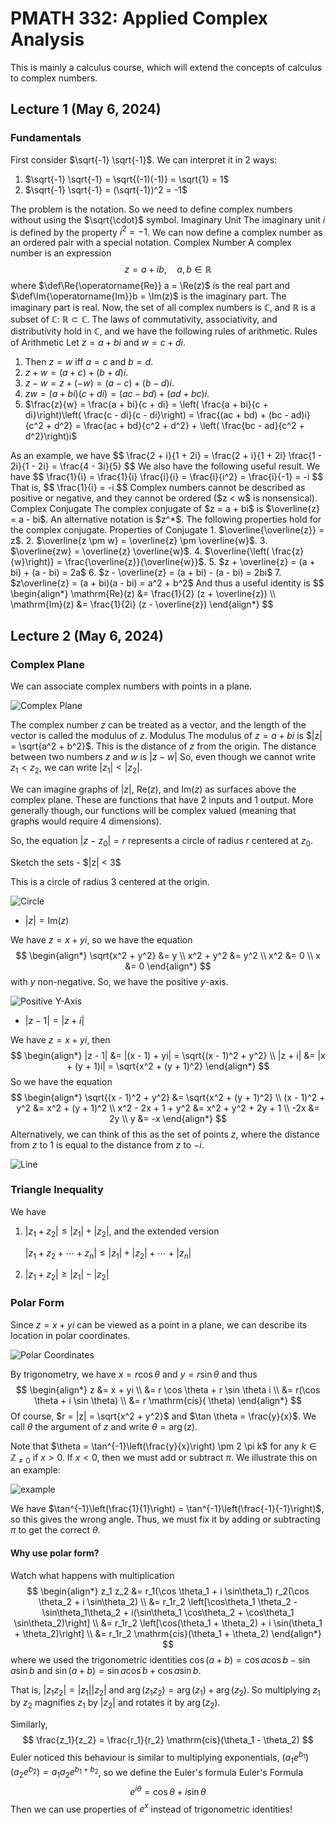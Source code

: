 
# PMATH 332: Applied Complex Analysis
This is mainly a calculus course, which will extend the concepts of calculus to complex numbers.

## Lecture 1 (May 6, 2024)
### Fundamentals
First consider $\sqrt{-1} \sqrt{-1}$. We can interpret it in 2 ways:
1. $\sqrt{-1} \sqrt{-1} = \sqrt{(-1)(-1)} = \sqrt{1} = 1$
2. $\sqrt{-1} \sqrt{-1} = (\sqrt{-1})^2 = -1$

The problem is the notation. So we need to define complex numbers without using the $\sqrt{\cdot}$ symbol. 
<Definition withName={true} id="defn-imaginary-unit">
    <DefinitionName>Imaginary Unit</DefinitionName>
    <DefinitionContent>
        The imaginary unit $i$ is defined by the property $i^2 = -1$.
    </DefinitionContent>
</Definition>
We can now define a complex number as an ordered pair with a special notation.
<Definition withName={true} id="defn-complex-number">
    <DefinitionName>Complex Number</DefinitionName>
    <DefinitionContent>
        A complex number is an expression 
        $$
        z = a + ib, \quad a, b \in \mathbb{R}
        $$
        where $\def\Re{\operatorname{Re}} a = \Re(z)$ is the real part and $\def\Im{\operatorname{Im}}b = \Im(z)$ is the imaginary part.
    </DefinitionContent>
</Definition>
<Callout type="info" emoji="ℹ️">
  The imaginary part is real.
</Callout>
Now, the set of all complex numbers is $\mathbb C$, and $\mathbb R$ is a subset of $\mathbb C$: $\mathbb R \subset \mathbb C$. The laws of commutativity, associativity, and distributivity hold in $\mathbb C$, and we have the following rules of arithmetic.
<Definition withName={true} id="defn-rules-of-arithmetic">
<DefinitionName>Rules of Arithmetic</DefinitionName>
<DefinitionContent>
Let $z = a + bi$ and $w = c + di$.
1. Then $z = w$ iff $a = c$ and $b = d$.
2. $z + w = (a + c) + (b + d)i$.
3. $z - w = z + (-w) = (a - c) + (b - d)i$.
4. $zw = (a + bi)(c + di) = (ac - bd) + (ad + bc)i$.
5. $\frac{z}{w} = \frac{a + bi}{c + di} = \left( \frac{a + bi}{c + di}\right)\left( \frac{c - di}{c - di}\right) = \frac{(ac + bd) + (bc - ad)i}{c^2 + d^2} = \frac{ac + bd}{c^2 + d^2} + \left( \frac{bc - ad}{c^2 + d^2}\right)i$
</DefinitionContent>
</Definition>
As an example, we have
<Example>
<ExampleContent>
$$
\frac{2 + i}{1 + 2i} = \frac{2 + i}{1 + 2i} \frac{1 - 2i}{1 - 2i} = \frac{4 - 3i}{5}
$$
</ExampleContent>
</Example>
We also have the following useful result.
<Lemma>
<LemmaContent>
We have
$$
\frac{1}{i} = \frac{1}{i} \frac{i}{i} = \frac{i}{i^2} = \frac{i}{-1} = -i
$$
That is,
$$
\frac{1}{i} = -i
$$
</LemmaContent>
</Lemma>
<Callout type="info" emoji="ℹ️">
  Complex numbers cannot be described as positive or negative, and they cannot be ordered ($z < w$ is nonsensical).
</Callout>
<Definition withName={true}>
<DefinitionName>Complex Conjugate</DefinitionName>
<DefinitionContent>
The complex conjugate of $z = a + bi$ is $\overline{z} = a - bi$. An alternative notation is $z^*$.
</DefinitionContent>
</Definition>
The following properties hold for the complex conjugate.
<Lemma withName={true}>
<LemmaName>Properties of Conjugate</LemmaName>
<LemmaContent>
1. $\overline{\overline{z}} = z$.
2. $\overline{z \pm w} = \overline{z} \pm \overline{w}$.
3. $\overline{zw} = \overline{z} \overline{w}$.
4. $\overline{\left( \frac{z}{w}\right)} = \frac{\overline{z}}{\overline{w}}$.
5. $z + \overline{z} = (a + bi) + (a - bi) = 2a$
6. $z - \overline{z} = (a + bi) - (a - bi) = 2bi$
7. $z\overline{z} = (a + bi)(a - bi) = a^2 + b^2$
</LemmaContent>
</Lemma>
And thus a useful identity is
$$
\begin{align*}
    \mathrm{Re}(z) &= \frac{1}{2} (z + \overline{z}) \\
    \mathrm{Im}(z) &= \frac{1}{2i} (z - \overline{z})
\end{align*}
$$

## Lecture 2 (May 6, 2024)
### Complex Plane
We can associate complex numbers with points in a plane.

![Complex Plane](/images/school/spring-2024/pmath332/2-1.png)

The complex number $z$ can be treated as a vector, and the length of the vector is called the modulus of $z$.
<Definition withName={true} id="defn-modulus">
<DefinitionName>Modulus</DefinitionName>
<DefinitionContent>
The modulus of $z = a + bi$ is $|z| = \sqrt{a^2 + b^2}$. This is the distance of $z$ from the origin. The distance between two numbers $z$ and $w$ is $|z - w|$
</DefinitionContent>
</Definition>
So, even though we cannot write $z_1 < z_2$, we can write $|z_1| < |z_2|$.

We can imagine graphs of $|z|$, $\mathrm{Re}(z)$, and $\mathrm{Im}(z)$ as surfaces above the complex plane. These are functions that have 2 inputs and 1 output. More generally though, our functions will be complex valued (meaning that graphs would require 4 dimensions).

So, the equation $|z - z_0| = r$ represents a circle of radius $r$ centered at $z_0$.

<Example>
<ExampleContent>
Sketch the sets
- $|z| < 3$

This is a circle of radius 3 centered at the origin.

![Circle](/images/school/spring-2024/pmath332/2-2.png)

- $|z| = \mathrm{Im}(z)$

We have $z = x + yi$, so we have the equation
$$
\begin{align*}
    \sqrt{x^2 + y^2} &= y \\
    x^2 + y^2 &= y^2 \\
    x^2 &= 0 \\
    x &= 0 
\end{align*}
$$
with $y$ non-negative. So, we have the positive $y$-axis.

![Positive Y-Axis](/images/school/spring-2024/pmath332/2-3.png)

- $|z - 1| = |z + i|$

We have $z = x + yi$, then 
$$
\begin{align*}
    |z - 1| &= |(x - 1) + yi| = \sqrt{(x - 1)^2 + y^2} \\
    |z + i| &= |x + (y + 1)i| = \sqrt{x^2 + (y + 1)^2}
\end{align*}
$$
So we have the equation
$$
\begin{align*}
    \sqrt{(x - 1)^2 + y^2} &= \sqrt{x^2 + (y + 1)^2} \\
    (x - 1)^2 + y^2 &= x^2 + (y + 1)^2 \\
    x^2 - 2x + 1 + y^2 &= x^2 + y^2 + 2y + 1 \\
    -2x &= 2y \\
    y &= -x
\end{align*}
$$
Alternatively, we can think of this as the set of points $z$, where the distance from $z$ to 1 is equal to the distance from $z$ to $-i$. 

![Line](/images/school/spring-2024/pmath332/2-4.png)
</ExampleContent>
</Example>

### Triangle Inequality
We have
1. $|z_1 + z_2| \leq |z_1| + |z_2|$, and the extended version

    $|z_1 + z_2 + \cdots + z_n| \leq |z_1| + |z_2| + \cdots + |z_n|$
2. $|z_1 + z_2| \geq |z_1| - |z_2|$

### Polar Form
Since $z = x + yi$ can be viewed as a point in a plane, we can describe its location in polar coordinates.

![Polar Coordinates](/images/school/spring-2024/pmath332/2-5.png)

By trigonometry, we have $x = r \cos \theta$ and $y = r \sin \theta$ and thus
$$
\begin{align*}
    z &= x + yi \\
    &= r \cos \theta + r \sin \theta i \\
    &= r(\cos \theta + i \sin \theta) \\
    &= r \mathrm{cis}( \theta)
\end{align*}
$$
Of course, $r = |z| = \sqrt{x^2 + y^2}$ and $\tan \theta = \frac{y}{x}$. We call $\theta$ the argument of $z$ and write $\theta = \arg(z)$.

Note that $\theta = \tan^{-1}\left(\frac{y}{x}\right) \pm 2 \pi k$ for any $k \in \mathbb Z_{\neq 0}$ if $x > 0$. If $x < 0$, then we must add or subtract $\pi$. We illustrate this on an example:

![example](/images/school/spring-2024/pmath332/2-6.png)

We have $\tan^{-1}\left(\frac{1}{1}\right) = \tan^{-1}\left(\frac{-1}{-1}\right)$, so this gives the wrong angle. Thus, we must fix it by adding or subtracting $\pi$ to get the correct $\theta$.
#### Why use polar form?
Watch what happens with multiplication
$$
\begin{align*}
    z_1 z_2 &= r_1(\cos \theta_1 + i \sin\theta_1) r_2(\cos \theta_2 + i \sin\theta_2) \\
    &= r_1r_2 \left[\cos\theta_1 \theta_2 - \sin\theta_1\theta_2 + i(\sin\theta_1 \cos\theta_2 + \cos\theta_1 \sin\theta_2)\right] \\
    &= r_1r_2 \left[\cos(\theta_1 + \theta_2) + i \sin(\theta_1 + \theta_2)\right] \\
    &= r_1r_2 \mathrm{cis}(\theta_1 + \theta_2)
\end{align*}
$$
where we used the trigonometric identities $\cos(a + b) = \cos a \cos b - \sin a \sin b$ and $\sin(a + b) = \sin a \cos b + \cos a \sin b$.

That is, $|z_1 z_2| = |z_1||z_2|$ and $\arg(z_1 z_2) = \arg(z_1) + \arg(z_2)$. So multiplying $z_1$ by $z_2$ magnifies $z_1$ by $|z_2|$ and rotates it by $\arg(z_2)$.

Similarly, 
$$
\frac{z_1}{z_2} = \frac{r_1}{r_2} \mathrm{cis}(\theta_1 - \theta_2)
$$
Euler noticed this behaviour is similar to multiplying exponentials, $(a_1e^{b_1}) (a_2e^{b_2}) = a_1a_2 e^{b_1 + b_2}$, so we define the Euler's formula
<Definition withName={true}>
<DefinitionName>Euler's Formula</DefinitionName>
<DefinitionContent>
$$
e^{i\theta} = \cos \theta + i \sin \theta
$$
</DefinitionContent>
</Definition>
Then we can use properties of $e^x$ instead of trigonometric identities!